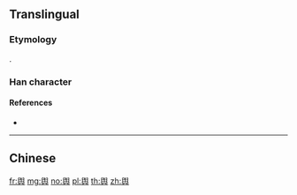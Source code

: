 {{character info/new}}
{{also|輿}}
==Translingual==

===Etymology===
{{Han simp|輿|f=車|t=车}}.

===Han character===
{{Han char|rn=134|rad=臼|as=8|sn=14|four=|canj=HXKC}}

====References====
* {{Han ref|kx=1004.121|hdz=53550.010|uh=8206|ud=33286}}

----

==Chinese==
{{zh-see|輿}}

[[fr:舆]]
[[mg:舆]]
[[no:舆]]
[[pl:舆]]
[[th:舆]]
[[zh:舆]]